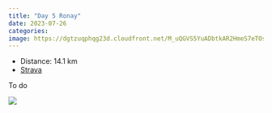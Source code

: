 ```yaml
---
title: "Day 5 Ronay"
date: 2023-07-26
categories: 
image: https://dgtzuqphqg23d.cloudfront.net/M_uQGVS5YuADbtkAR2HmeS7eTOsxbCl3xcbE8XxiWcE-768x576.jpg
---
```


- Distance: 14.1 km
- [Strava](https://www.strava.com/activities/9550643781)

To do

![](https://dgtzuqphqg23d.cloudfront.net/M_uQGVS5YuADbtkAR2HmeS7eTOsxbCl3xcbE8XxiWcE-768x576.jpg)



